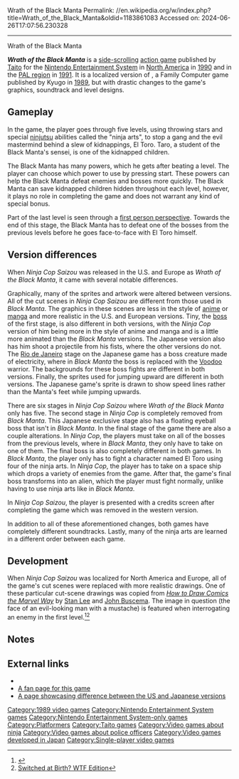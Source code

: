 Wrath of the Black Manta
Permalink: //en.wikipedia.org/w/index.php?title=Wrath_of_the_Black_Manta&oldid=1183861083
Accessed on: 2024-06-26T17:07:56.230328



------
Wrath of the Black Manta
{{More citations needed|date=November 2008}}
{{Infobox video game
|title = Ninja Cop Saizou<br>Wrath of the Black Manta
|image = [[File:Wrath of the Black Manta Cover.jpg|frameless|Wrath of the Black Manta]]
|caption = North American cover art
|developer = AI<ref>{{Cite web|url=http://www.gamefaqs.com/nes/587787-wrath-of-the-black-manta/data|title = Wrath of the Black Manta Release Information for NES - GameFAQs}}</ref>
|publisher ={{vgrelease|JP|Kyugo}}{{vgrelease|[[North America|NA]]/[[Europe|EU]]|[[Taito]]}}
|released ={{vgrelease|JP|November 17, 1989|NA|April 1990|EU|January 24, 1991}}
|genre = [[Platform game|Platform]]
|modes = [[Single-player video game|Single-player]]
|platforms = [[Nintendo Entertainment System|Famicom/NES]]
}}

'''''Wrath of the Black Manta''''' is a [[Side-scrolling video game|side-scrolling]] [[action game]] published by [[Taito]] for the [[Nintendo Entertainment System]] in [[North America]] in [[1990 in video gaming|1990]] and in the [[PAL region]] in [[1991 in video gaming|1991]]. It is a localized version of {{nihongo|'''''Ninja Cop Saizou'''''|忍者COPサイゾウ|Ninja Koppu Saizō}}, a Family Computer game published by Kyugo in [[1989 in video gaming|1989]], but with drastic changes to the game's graphics, soundtrack and level designs.

==Gameplay==
In the game, the player goes through five levels, using throwing stars and special [[ninja|ninjutsu]] abilities called the "ninja arts", to stop a gang and the evil mastermind behind a slew of kidnappings, El Toro. Taro, a student of the Black Manta's sensei, is one of the kidnapped children.

The Black Manta has many powers, which he gets after beating a level. The player can choose which power to use by pressing start. These powers can help the Black Manta defeat enemies and bosses more quickly. The Black Manta can save kidnapped children hidden throughout each level, however, it plays no role in completing the game and does not warrant any kind of special bonus.

Part of the last level is seen through a [[First-person narrative|first person perspective]]. Towards the end of this stage, the Black Manta has to defeat one of the bosses from the previous levels before he goes face-to-face with El Toro himself.

==Version differences==
When ''Ninja Cop Saizou'' was released in the U.S. and Europe as ''Wrath of the Black Manta'', it came with several notable differences.

Graphically, many of the sprites and artwork were altered between versions. All of the cut scenes in ''Ninja Cop Saizou'' are different from those used in ''Black Manta''. The graphics in these scenes are less in the style of [[anime]] or [[manga]] and more realistic in the U.S. and European versions. Tiny, the [[boss (video games)|boss]] of the first stage, is also different in both versions, with the ''Ninja Cop'' version of him being more in the style of anime and manga and is a little more animated than the ''Black Manta'' versions. The Japanese version also has him shoot a projectile from his fists, where the other versions do not. The [[Rio de Janeiro]] stage on the Japanese game has a boss creature made of electricity, where in ''Black Manta'' the boss is replaced with the [[Haitian Vodou|Voodoo]] warrior. The backgrounds for these boss fights are different in both versions. Finally, the sprites used for jumping upward are different in both versions. The Japanese game's sprite is drawn to show speed lines rather than the Manta's feet while jumping upwards.

There are six stages in ''Ninja Cop Saizou'' where ''Wrath of the Black Manta'' only has five. The second stage in ''Ninja Cop'' is completely removed from ''Black Manta''. This Japanese exclusive stage also has a floating eyeball boss that isn't in ''Black Manta''. In the final stage of the game there are also a couple alterations. In ''Ninja Cop'', the players must take on all of the bosses from the previous levels, where in ''Black Manta'', they only have to take on one of them. The final boss is also completely different in both games. In ''Black Manta'', the player only has to fight a character named El Toro using four of the ninja arts. In ''Ninja Cop'', the player has to take on a space ship which drops a variety of enemies from the game. After that, the game's final boss transforms into an alien, which the player must fight normally, unlike having to use ninja arts like in ''Black Manta''.

In ''Ninja Cop Saizou'', the player is presented with a credits screen after completing the game which was removed in the western version.

In addition to all of these aforementioned changes, both games have completely different soundtracks. Lastly, many of the ninja arts are learned in a different order between each game.

==Development==
When ''Ninja Cop Saizou'' was localized for North America and Europe, all of the game's cut scenes were replaced with more realistic drawings. One of these particular cut-scene drawings was copied from ''[[How to Draw Comics the Marvel Way]]'' by [[Stan Lee]] and [[John Buscema]]. The image in question (the face of an evil-looking man with a mustache) is featured when interrogating an enemy in the first level.<ref>{{cite tweet |number=987530765628919808 |user=Foone |title=Fun fact:... |format=JPG |access-date=2023-03-24}}</ref><ref>[http://www.flyingomelette.com/oddities/sabwtf.html Switched at Birth? WTF Edition]</ref>

==Notes==
{{reflist}}

==External links==
* {{MobyGames|id=/wrath-of-the-black-manta}}
* [http://nesretreat.www8.50megs.com/wotbm.html A fan page for this game]
* [http://www.sydlexia.com/copvswrath.htm A page showcasing difference between the US and Japanese versions]

[[Category:1989 video games]]
[[Category:Nintendo Entertainment System games]]
[[Category:Nintendo Entertainment System-only games]]
[[Category:Platformers]]
[[Category:Taito games]]
[[Category:Video games about ninja]]
[[Category:Video games about police officers]]
[[Category:Video games developed in Japan]]
[[Category:Single-player video games]]